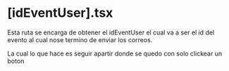 # [idEventUser].tsx

Esta ruta se encarga de obtener el idEventUser el cual va a ser el id del evento al cual nose termino de enviar los correos.

La cual lo que hace es seguir apartir donde se quedo con solo clickear un boton
